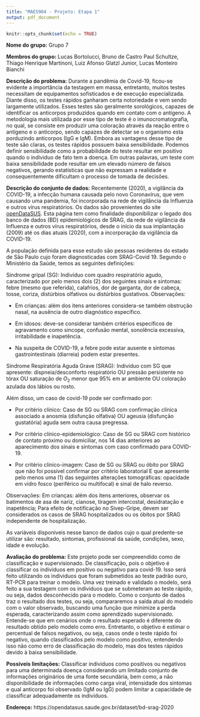 ```yaml
---
title: "MAE5904 - Projeto: Etapa 1"
output: pdf_document
---
```


```r
knitr::opts_chunk$set(echo = TRUE)
```

**Nome do grupo:** Grupo 7

**Membros do grupo:** Lucas Bortolucci, Bruno de Castro Paul Schultze, Thiago Henrique Martinoni, Luiz Afonso Glatzl Junior, Lucas Monteiro Bianchi

**Descrição do problema:** Durante a pandêmia de Covid-19, ficou-se evidente a importância da testagem em massa, entretanto, muitos testes necessitam de equipamentos sofisticados e de execução especializada. Diante disso, os testes rápidos ganharam certa notoriedade e vem sendo largamente utilizados. Esses testes são geralmente sorológicos, capazes de identificar os anticorpos produzidos quando em contato com o antígeno. A metodologia mais utilizada por esse tipo de teste é o imunocromatografia, no qual, se consiste em produzir uma coloração através da reação entre o antígeno e o anticorpo, sendo capazes de detectar se o organismo esta porduzindo anticorpos (IgG e IgM). Embora as vantagens desse tipo de teste são claras, os testes rápidos possuem baixa sensibilidade. Podemos definir sensibilidade como a probabilidade do teste resultar em positivo quando o indíviduo de fato tem a doença. Em outras palavras, um teste com baixa sensibilidade pode resultar em um elevado número de falsos negativos, gerando estatísticas que não expressam a realidade e consequentemente dificultam o processo de tomada de decisões.

**Descrição do conjunto de dados:** Recentemente (2020), a vigilância da COVID-19, a infecção humana causada pelo novo Coronavírus, que vem causando uma pandemia, foi incorporada na rede de vigilância da Influenza e outros vírus respiratórios. Os dados são provenientes do site [openDataSUS](https://opendatasus.saude.gov.br/dataset/bd-srag-2020). Esta página tem como finalidade disponibilizar o legado dos banco de dados (BD) epidemiológicos de SRAG, da rede de vigilância da Influenza e outros vírus respiratórios, desde o início da sua implantação (2009) até os dias atuais (2020), com a incorporação da vigilância da COVID-19.

A população definida para esse estudo são pessoas residentes do estado de São Paulo cujo foram diagnosticadas com SRAG-Covid 19. Segundo o Ministério da Saúde, temos as seguintes definições:

Sindrome gripal (SG): Indivíduo com quadro respiratório agudo, caracterizado por pelo menos dois (2) dos seguintes sinais e sintomas: febre (mesmo que referida), calafrios, dor de garganta, dor de cabeça, tosse, coriza, distúrbios olfativos ou distúrbios gustativos.
Observações:

* Em crianças: além dos itens anteriores considera-se também obstrução nasal, na ausência de outro diagnóstico específico.

* Em idosos: deve-se considerar também critérios específicos de agravamento como sincope, confusão mental, sonolência excessiva, irritabilidade e inapetência.

* Na suspeita de COVID-19, a febre pode estar ausente e sintomas gastrointestinais (diarreia) podem estar presentes.

Síndrome Respiratória Aguda Grave (SRAG): Indivíduo com SG que apresente: dispneia/desconforto respiratório OU pressão persistente no tórax OU saturação de $O_2$ menor que $95\%$ em ar ambiente OU coloração azulada dos lábios ou rosto.

Além disso, um caso de covid-19 pode ser confirmado por:

* Por critério clínico: Caso de SG ou SRAG com confirmação clínica associado a anosmia (disfunção olfativa) OU ageusia (disfunção gustatória) aguda sem outra causa pregressa.

* Por critério clínico-epidemiológico: Caso de SG ou SRAG com histórico de contato próximo ou domiciliar, nos 14 dias anteriores ao aparecimento dos sinais e sintomas com caso confirmado para COVID-19.

* Por critério clínico-imagem: Caso de SG ou SRAG ou óbito por SRAG que não foi possível confirmar por critério laboratorial E que apresente pelo menos uma (1) das seguintes alterações tomográficas: opacidade em vidro fosco (periférico ou multifocal) e sinal de halo reverso.

\indent Observações: Em crianças: além dos itens anteriores, observar os batimentos de asa de nariz, cianose, tiragem intercostal, desidratação e inapetência;
Para efeito de notificação no Sivep-Gripe, devem ser considerados os casos de SRAG hospitalizados ou os óbitos por SRAG independente de hospitalização.

As variáveis disponiveis nesse banco de dados cujo o qual predente-se utilizar são: resultado, sintomas, profissional da saúde, condições, sexo, idade e evolução.

**Avaliação do problema:** Este projeto pode ser compreendido como de classificação e supervisionado. De classificação, pois o objetivo é classificar os individuos em positivo ou negativo para covid-19. Isso será feito utilizando os individuos que foram submetidos ao teste padrão ouro, RT-PCR para treinar o modelo. Uma vez treinado e validado o modelo, será feito a sua testagem com os individuos que se submeteram ao teste rápido, ou seja, dados desconhecido para o modelo. Como o conjunto de dados traz o resultado dos testes, ou seja, compararemos a saída atual do modelo com o valor observado, buscando uma função que minimize a perda esperada, caracterizando assim como aprendizado supervisionado. Entende-se que em cenários onde o resultado esperado é diferente do resultado obtido pelo modelo como erro. Entretanto, o objetivo é estimar o percentual de falsos negativos, ou seja, casos onde o teste rápido foi negativo, quando classificados pelo modelo como positivo, entendendo isso não como erro de classificação do modelo, mas dos testes rápidos devido à baixa sensibilidade.

**Possiveis limitações:** Classificar individuos como positivos ou negativos para uma determinada doença considerando um limitado conjunto de informações originários de uma fonte secundária, bem como, a não disponibilidade de informações como carga viral, intensidade dos sintomas e qual anticorpo foi observado (IgM ou IgG) podem limitar a capacidade de classificar adequadamente os indivíduos.

**Endereço:** https://opendatasus.saude.gov.br/dataset/bd-srag-2020